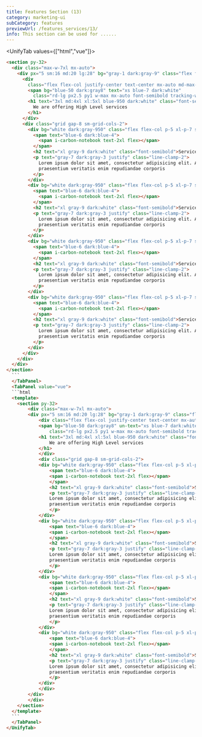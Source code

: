 ```yaml
---
title: Features Section (13)
category: marketing-ui
subCategory: features
previewUrl: /features_services/13/
info: This section can be used for ......
---
```


<UnifyTab values={["html","vue"]}>
    <TabPanel value="html">
  ```html
  <section py-32>
    <div class="max-w-7xl mx-auto">
      <div px="5 sm:16 md:20 lg:28" bg="gray-1 dark:gray-9" class="flex flex-col space-y-16 py8">
        <div
          class="flex flex-col justify-center text-center mx-auto md-max-w-3xl space-y-5">
          <span bg="blue-50 dark:gray8" text="xs blue-7 dark:white"
            class="rd-lg px2.5 py1 w-max mx-auto font-semibold tracking-wide">Services</span>
          <h1 text="3xl md:4xl xl:5xl blue-950 dark:white" class="font-semibold leading-tight">
            We are offering High Level services
          </h1>
        </div>
        <div class="grid gap-8 sm-grid-cols-2">
          <div bg="white dark:gray-950" class="flex flex-col p-5 xl-p-7 space-y-3">
            <span text="blue-6 dark:blue-4">
              <span i-carbon-notebook text-2xl flex></span>
            </span>
            <h2 text="xl gray-9 dark:white" class="font-semibold">Service name</h2>
            <p text="gray-7 dark:gray-3 justify" class="line-clamp-2">
              Lorem ipsum dolor sit amet, consectetur adipisicing elit. Aliquam, omnis placeat, atque nostrum
              praesentium veritatis enim repudiandae corporis
            </p>
          </div>
          <div bg="white dark:gray-950" class="flex flex-col p-5 xl-p-7 space-y-3">
            <span text="blue-6 dark:blue-4">
              <span i-carbon-notebook text-2xl flex></span>
            </span>
            <h2 text="xl gray-9 dark:white" class="font-semibold">Service name</h2>
            <p text="gray-7 dark:gray-3 justify" class="line-clamp-2">
              Lorem ipsum dolor sit amet, consectetur adipisicing elit. Aliquam, omnis placeat, atque nostrum
              praesentium veritatis enim repudiandae corporis
            </p>
          </div>
          <div bg="white dark:gray-950" class="flex flex-col p-5 xl-p-7 space-y-3">
            <span text="blue-6 dark:blue-4">
              <span i-carbon-notebook text-2xl flex></span>
            </span>
            <h2 text="xl gray-9 dark:white" class="font-semibold">Service name</h2>
            <p text="gray-7 dark:gray-3 justify" class="line-clamp-2">
              Lorem ipsum dolor sit amet, consectetur adipisicing elit. Aliquam, omnis placeat, atque nostrum
              praesentium veritatis enim repudiandae corporis
            </p>
          </div>
          <div bg="white dark:gray-950" class="flex flex-col p-5 xl-p-7 space-y-3">
            <span text="blue-6 dark:blue-4">
              <span i-carbon-notebook text-2xl flex></span>
            </span>
            <h2 text="xl gray-9 dark:white" class="font-semibold">Service name</h2>
            <p text="gray-7 dark:gray-3 justify" class="line-clamp-2">
              Lorem ipsum dolor sit amet, consectetur adipisicing elit. Aliquam, omnis placeat, atque nostrum
              praesentium veritatis enim repudiandae corporis
            </p>
          </div>
        </div>
      </div>
    </div>
  </section>
    ```
    </TabPanel>
    <TabPanel value="vue">
    ```html
    <template>
      <section py-32>
          <div class="max-w-7xl mx-auto">
          <div px="5 sm:16 md:20 lg:28" bg="gray-1 dark:gray-9" class="flex flex-col space-y-16 py8">
              <div class="flex flex-col justify-center text-center mx-auto md-max-w-3xl space-y-5">
              <span bg="blue-50 dark:gray8" un-text="xs blue-7 dark:white"
                  class="rd-lg px2.5 py1 w-max mx-auto font-semibold tracking-wide text-sm text-blue-7 dark-text-white">Services</span>
              <h1 text="3xl md:4xl xl:5xl blue-950 dark:white" class="font-semibold leading-tight">
                  We are offering High Level services
              </h1>
              </div>
              <div class="grid gap-8 sm-grid-cols-2">
              <div bg="white dark:gray-950" class="flex flex-col p-5 xl-p-7 space-y-3">
                  <span text="blue-6 dark:blue-4">
                  <span i-carbon-notebook text-2xl flex></span>
                  </span>
                  <h2 text="xl gray-9 dark:white" class="font-semibold">Service name</h2>
                  <p text="gray-7 dark:gray-3 justify" class="line-clamp-2">
                  Lorem ipsum dolor sit amet, consectetur adipisicing elit. Aliquam, omnis placeat, atque nostrum
                  praesentium veritatis enim repudiandae corporis
                  </p>
              </div>
              <div bg="white dark:gray-950" class="flex flex-col p-5 xl-p-7 space-y-3">
                  <span text="blue-6 dark:blue-4">
                  <span i-carbon-notebook text-2xl flex></span>
                  </span>
                  <h2 text="xl gray-9 dark:white" class="font-semibold">Service name</h2>
                  <p text="gray-7 dark:gray-3 justify" class="line-clamp-2">
                  Lorem ipsum dolor sit amet, consectetur adipisicing elit. Aliquam, omnis placeat, atque nostrum
                  praesentium veritatis enim repudiandae corporis
                  </p>
              </div>
              <div bg="white dark:gray-950" class="flex flex-col p-5 xl-p-7 space-y-3">
                  <span text="blue-6 dark:blue-4">
                  <span i-carbon-notebook text-2xl flex></span>
                  </span>
                  <h2 text="xl gray-9 dark:white" class="font-semibold">Service name</h2>
                  <p text="gray-7 dark:gray-3 justify" class="line-clamp-2">
                  Lorem ipsum dolor sit amet, consectetur adipisicing elit. Aliquam, omnis placeat, atque nostrum
                  praesentium veritatis enim repudiandae corporis
                  </p>
              </div>
              <div bg="white dark:gray-950" class="flex flex-col p-5 xl-p-7 space-y-3">
                  <span text="blue-6 dark:blue-4">
                  <span i-carbon-notebook text-2xl flex></span>
                  </span>
                  <h2 text="xl gray-9 dark:white" class="font-semibold">Service name</h2>
                  <p text="gray-7 dark:gray-3 justify" class="line-clamp-2">
                  Lorem ipsum dolor sit amet, consectetur adipisicing elit. Aliquam, omnis placeat, atque nostrum
                  praesentium veritatis enim repudiandae corporis
                  </p>
              </div>
              </div>
          </div>
          </div>
      </section>
    </template>
    ```
    </TabPanel>
</UnifyTab>